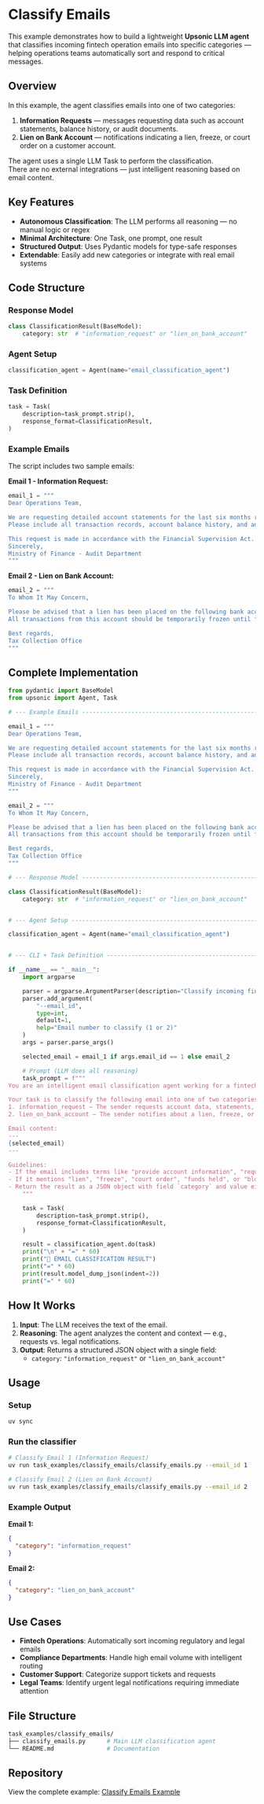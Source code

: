 # Classify Emails

This example demonstrates how to build a lightweight **Upsonic LLM agent** that classifies incoming fintech operation emails into specific categories — helping operations teams automatically sort and respond to critical messages.

## Overview

In this example, the agent classifies emails into one of two categories:

1. **Information Requests** — messages requesting data such as account statements, balance history, or audit documents.
2. **Lien on Bank Account** — notifications indicating a lien, freeze, or court order on a customer account.

The agent uses a single LLM Task to perform the classification.  
There are no external integrations — just intelligent reasoning based on email content.

## Key Features

- **Autonomous Classification**: The LLM performs all reasoning — no manual logic or regex
- **Minimal Architecture**: One Task, one prompt, one result
- **Structured Output**: Uses Pydantic models for type-safe responses
- **Extendable**: Easily add new categories or integrate with real email systems

## Code Structure

### Response Model

```python
class ClassificationResult(BaseModel):
    category: str  # "information_request" or "lien_on_bank_account"
```

### Agent Setup

```python
classification_agent = Agent(name="email_classification_agent")
```

### Task Definition

```python
task = Task(
    description=task_prompt.strip(),
    response_format=ClassificationResult,
)
```

### Example Emails

The script includes two sample emails:

**Email 1 - Information Request:**
```python
email_1 = """
Dear Operations Team,

We are requesting detailed account statements for the last six months regarding the following customer.
Please include all transaction records, account balance history, and any associated documents.

This request is made in accordance with the Financial Supervision Act.
Sincerely,
Ministry of Finance - Audit Department
"""
```

**Email 2 - Lien on Bank Account:**
```python
email_2 = """
To Whom It May Concern,

Please be advised that a lien has been placed on the following bank account pursuant to the court order No. 2025/482.
All transactions from this account should be temporarily frozen until further notice.

Best regards,
Tax Collection Office
"""
```

## Complete Implementation

```python
from pydantic import BaseModel
from upsonic import Agent, Task

# --- Example Emails -----------------------------------------------------------

email_1 = """
Dear Operations Team,

We are requesting detailed account statements for the last six months regarding the following customer.
Please include all transaction records, account balance history, and any associated documents.

This request is made in accordance with the Financial Supervision Act.
Sincerely,
Ministry of Finance - Audit Department
"""

email_2 = """
To Whom It May Concern,

Please be advised that a lien has been placed on the following bank account pursuant to the court order No. 2025/482.
All transactions from this account should be temporarily frozen until further notice.

Best regards,
Tax Collection Office
"""

# --- Response Model -----------------------------------------------------------

class ClassificationResult(BaseModel):
    category: str  # "information_request" or "lien_on_bank_account"


# --- Agent Setup --------------------------------------------------------------

classification_agent = Agent(name="email_classification_agent")


# --- CLI + Task Definition ----------------------------------------------------

if __name__ == "__main__":
    import argparse

    parser = argparse.ArgumentParser(description="Classify incoming fintech operation emails.")
    parser.add_argument(
        "--email_id",
        type=int,
        default=1,
        help="Email number to classify (1 or 2)"
    )
    args = parser.parse_args()

    selected_email = email_1 if args.email_id == 1 else email_2

    # Prompt (LLM does all reasoning)
    task_prompt = f"""
You are an intelligent email classification agent working for a fintech company's operations department.

Your task is to classify the following email into one of two categories:
1. information_request — The sender requests account data, statements, or other informational documents.
2. lien_on_bank_account — The sender notifies about a lien, freeze, or legal restriction on a bank account.

Email content:
---
{selected_email}
---

Guidelines:
- If the email includes terms like "provide account information", "requesting data", "audit", "statements", "supervision" → classify as "information_request".
- If it mentions "lien", "freeze", "court order", "funds held", or "blocked account" → classify as "lien_on_bank_account".
- Return the result as a JSON object with field `category` and value either "information_request" or "lien_on_bank_account".
    """

    task = Task(
        description=task_prompt.strip(),
        response_format=ClassificationResult,
    )

    result = classification_agent.do(task)
    print("\n" + "=" * 60)
    print("📧 EMAIL CLASSIFICATION RESULT")
    print("=" * 60)
    print(result.model_dump_json(indent=2))
    print("=" * 60)
```

## How It Works

1. **Input**: The LLM receives the text of the email.
2. **Reasoning**: The agent analyzes the content and context — e.g., requests vs. legal notifications.
3. **Output**: Returns a structured JSON object with a single field:
   - `category`: `"information_request"` or `"lien_on_bank_account"`

## Usage

### Setup

```bash
uv sync
```

### Run the classifier

```bash
# Classify Email 1 (Information Request)
uv run task_examples/classify_emails/classify_emails.py --email_id 1

# Classify Email 2 (Lien on Bank Account)
uv run task_examples/classify_emails/classify_emails.py --email_id 2
```

### Example Output

**Email 1:**
```json
{
  "category": "information_request"
}
```

**Email 2:**
```json
{
  "category": "lien_on_bank_account"
}
```

## Use Cases

- **Fintech Operations**: Automatically sort incoming regulatory and legal emails
- **Compliance Departments**: Handle high email volume with intelligent routing
- **Customer Support**: Categorize support tickets and requests
- **Legal Teams**: Identify urgent legal notifications requiring immediate attention

## File Structure

```bash
task_examples/classify_emails/
├── classify_emails.py      # Main LLM classification agent
└── README.md               # Documentation
```

## Repository

View the complete example: [Classify Emails Example](https://github.com/Upsonic/Examples/tree/master/task_examples/classify_emails)

